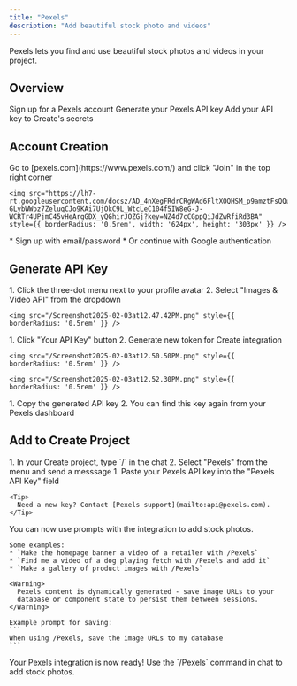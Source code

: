 ```yaml
---
title: "Pexels"
description: "Add beautiful stock photo and videos"
---
```


Pexels lets you find and use beautiful stock photos and videos in your project. 

## Overview

<CardGroup cols={2}>
  <Card title="Create Account" icon="user">
    Sign up for a Pexels account
  </Card>
  <Card title="Get API Key" icon="key">
    Generate your Pexels API key
  </Card>
  <Card title="Copy into Create" icon="plug">
    Add your API key to Create's secrets
  </Card>
</CardGroup>

## Account Creation

<Steps>
  <Step title="Visit Pexels Website">
    Go to [pexels.com](https://www.pexels.com/) and click "Join" in the top right corner
    
    <img src="https://lh7-rt.googleusercontent.com/docsz/AD_4nXegFRdrCRgWAd6FltXOQHSM_p9amztFsQQuGzAEJbKOoGCyPfBk-GLybWWpz7ZeluqCJo9KAi7UjOkC9L_WtcLeC104f5IW8eG-J-WCRTr4UPjmC45vHeArqGDX_yQGhirJOZGj?key=NZ4d7cCGppQiJdZwRfiRd3BA" style={{ borderRadius: '0.5rem', width: '624px', height: '303px' }} />
  </Step>

  <Step title="Choose Signup Method">
    * Sign up with email/password
    * Or continue with Google authentication
  </Step>
</Steps>

## Generate API Key

<Steps>
  <Step title="Access Account Settings">
    1. Click the three-dot menu next to your profile avatar
    2. Select "Images & Video API" from the dropdown
    
    <img src="/Screenshot2025-02-03at12.47.42PM.png" style={{ borderRadius: '0.5rem' }} />
  </Step>

  <Step title="Create New Token">
    1. Click "Your API Key" button
    2. Generate new token for Create integration
    
    <img src="/Screenshot2025-02-03at12.50.50PM.png" style={{ borderRadius: '0.5rem' }} />

    <img src="/Screenshot2025-02-03at12.52.30PM.png" style={{ borderRadius: '0.5rem' }} />
  </Step>

  <Step title="Copy Your Token">
    1. Copy the generated API key
    2. You can find this key again from your Pexels dashboard
  </Step>
</Steps>

## Add to Create Project

<Steps>
  <Step title="Add the integration">
    1. In your Create project, type `/` in the chat 
    2. Select "Pexels" from the menu and send a messsage
  </Step>

  <Step title="Add your API key">
    1. Paste your Pexels API key into the "Pexels API Key" field
    
    <Tip>
      Need a new key? Contact [Pexels support](mailto:api@pexels.com).
    </Tip>
  </Step>

  <Step title="Use it">
    You can now use prompts with the integration to add stock photos. 

    Some examples:
    * `Make the homepage banner a video of a retailer with /Pexels`
    * `Find me a video of a dog playing fetch with /Pexels and add it`
    * `Make a gallery of product images with /Pexels`

    <Warning>
      Pexels content is dynamically generated - save image URLs to your 
      database or component state to persist them between sessions.
    </Warning>

    Example prompt for saving:
    ```
    When using /Pexels, save the image URLs to my database
    ```
  </Step>
</Steps>

<Note type="success">
  Your Pexels integration is now ready! Use the `/Pexels` command in chat to add stock photos.
</Note>